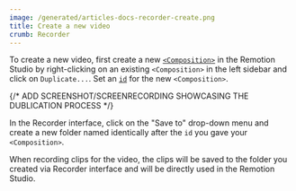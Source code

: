 ```yaml
---
image: /generated/articles-docs-recorder-create.png
title: Create a new video
crumb: Recorder
---
```


To create a new video, first create a new [`<Composition>`](/docs/terminology/composition) in the Remotion Studio by right-clicking on an existing `<Composition>`
in the left sidebar and click on `Duplicate...`. Set an [`id`](/docs/terminology/composition#composition-id) for the new `<Composition>`.

{/* ADD SCREENSHOT/SCREENRECORDING SHOWCASING THE DUBLICATION PROCESS */}

In the Recorder interface, click on the "Save to" drop-down menu and create a new folder named identically after the `id` you gave your `<Composition>`.

When recording clips for the video, the clips will be saved to the folder you created via Recorder interface and will be directly used in the Remotion Studio.
